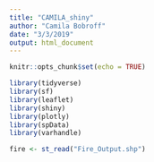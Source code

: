 ```yaml
---
title: "CAMILA_shiny"
author: "Camila Bobroff"
date: "3/3/2019"
output: html_document
---
```


```r
knitr::opts_chunk$set(echo = TRUE)
```

```r
library(tidyverse)
library(sf)
library(leaflet)
library(shiny)
library(plotly)
library(spData)
library(varhandle)

fire <- st_read("Fire_Output.shp")
```

